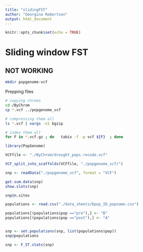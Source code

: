 ```yaml
---
title: "slidingFST"
author: "Georgina Robertson"
output: html_document
---
```


```r
knitr::opts_chunk$set(echo = TRUE)
```

# Sliding window FST
## NOT WORKING
```bash
mkdir popgenome-vcf
```

Prepping files
```bash
# copying chroms 
cd /ByChrom
cp *.vcf ../popgenome_vcf

# compressing them all
ls *.vcf | xargs -n1 bgzip

# index them all
for F in *.vcf.gz ; do   tabix -f -p vcf ${F}  ; done
```

```r
library(PopGenome)
```
```r
VCFfile <- "./ByChrom/drought_pops.recode.vcf"

VCF_split_into_scaffolds(VCFfile, "./popgenome_vcf/")
```

```r
snp <- readData("./popgenome_vcf", format = "VCF")
```
```r
get.sum.data(snp)
show.slots(snp)
```
```r
snp@n.sites
```
```r
populations <- read.csv("./data_sheets/Dpop_ID_popname.csv")

populations[(populations$pop =="pre"),] <- "B"
populations[(populations$pop =="post"),] <- "A"


snp <- set.populations(snp, list(populations$pop))
snp@populations
```
```r
snp <- F_ST.stats(snp)
```


